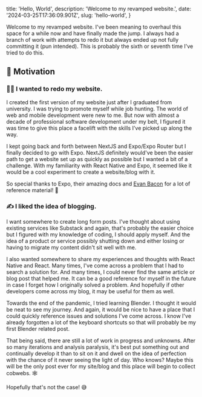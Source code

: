   title: 'Hello, World',
  description: 'Welcome to my revamped website.',
  date: '2024-03-25T17:36:09.901Z',
  slug: 'hello-world',
}

Welcome to my revamped website. I've been meaning to overhaul this space for a while now and have finally made the jump. I always had a branch of work with attempts to redo it but always ended up not fully committing it (pun intended). This is probably the sixth or seventh time I've tried to do this.

## <Emoji>💪</Emoji> Motivation

### 👨‍💻 I wanted to redo my website.

I created the first version of my website just after I graduated from university. I was trying to promote myself while job hunting. The world of web and mobile development were new to me. But now with almost a decade of professional software development under my belt, I figured it was time to give this place a facelift with the skills I've picked up along the way.

I kept going back and forth between NextJS and Expo/Expo Router but I finally decided to go with Expo. NextJS definitely would've been the easier path to get a website set up as quickly as possible but I wanted a bit of a challenge. With my familiarity with React Native and Expo, it seemed like it would be a cool experiment to create a website/blog with it.

So special thanks to Expo, their amazing docs and [Evan Bacon](https://github.com/EvanBacon/evanbacon.dev/) for a lot of reference material! <Emoji>💙</Emoji>

### <Emoji>✍</Emoji> I liked the idea of blogging.

I want somewhere to create long form posts. I've thought about using existing services like Substack and again, that's probably the easier choice but I figured with my knowledge of coding, I should apply myself. And the idea of a product or service possibly shutting down and either losing or having to migrate my content didn't sit well with me.

I also wanted somewhere to share my experiences and thoughts with React Native and React. Many times, I've come across a problem that I had to search a solution for. And many times, I could never find the same article or blog post that helped me. It can be a good reference for myself in the future in case I forget how I originally solved a problem. And hopefully if other developers come across my blog, it may be useful for them as well.

Towards the end of the pandemic, I tried learning Blender. I thought it would be neat to see my journey. And again, it would be nice to have a place that I could quickly reference issues and solutions I've come across. I know I've already forgotten a lot of the keyboard shortcuts so that will probably be my first Blender related post.

That being said, there are still a lot of work in progress and unknowns. After so many iterations and analysis paralysis, it's best put something out and continually develop it than to sit on it and dwell on the idea of perfection with the chance of it never seeing the light of day. Who knows? Maybe this will be the only post ever for my site/blog and this place will begin to collect cobwebs. <Emoji>🕸</Emoji>

Hopefully that's not the case! <Emoji>😅</Emoji>
